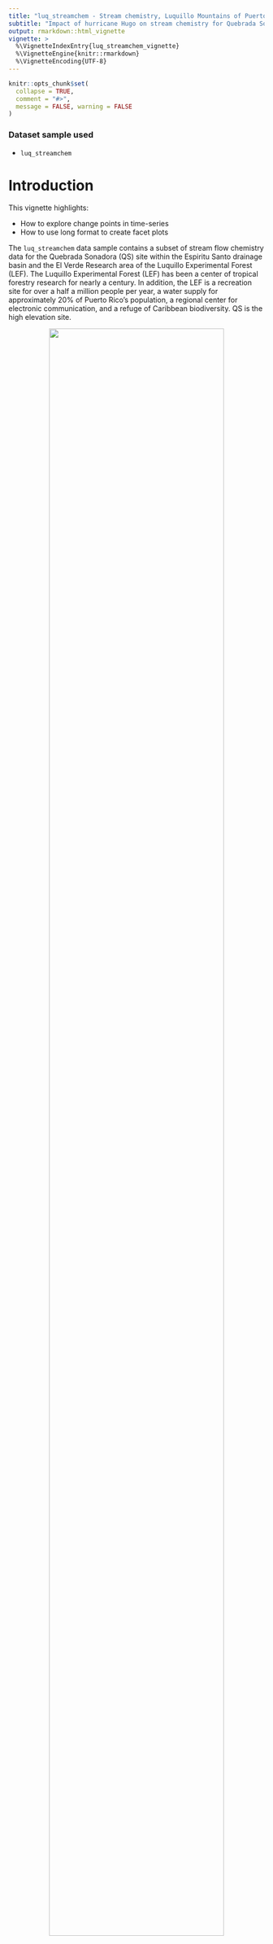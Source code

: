 ```yaml
---
title: "luq_streamchem - Stream chemistry, Luquillo Mountains of Puerto Rico (LUQ)"
subtitle: "Impact of hurricane Hugo on stream chemistry for Quebrada Sonadora site"
output: rmarkdown::html_vignette
vignette: >
  %\VignetteIndexEntry{luq_streamchem_vignette}
  %\VignetteEngine{knitr::rmarkdown}
  %\VignetteEncoding{UTF-8}
---
```


```r
knitr::opts_chunk$set(
  collapse = TRUE,
  comment = "#>",
  message = FALSE, warning = FALSE
)

```

### Dataset sample used

- `luq_streamchem`



# Introduction

This vignette highlights:

- How to explore change points in time-series
- How to use long format to create facet plots


The `luq_streamchem` data sample contains a subset of stream flow chemistry data for the Quebrada Sonadora (QS) site within the Espiritu Santo drainage basin and the El Verde Research area of the Luquillo Experimental Forest (LEF). The Luquillo Experimental Forest (LEF) has been a center of tropical forestry research for nearly a century. In addition, the LEF is a recreation site for over a half a million people per year, a water supply for approximately 20% of Puerto Rico’s population, a regional center for electronic communication, and a refuge of Caribbean biodiversity. QS is the high elevation site.

<figure style="text-align:center;">
  <img src="../man/figures/luq_streamchem_img.jpeg" width=90% style="display:block; margin-left: auto; margin-right: auto;">
  <figcaption>Credit: Luquillo LTER. CC BY-SA 4.0</figcaption>
</figure>

<br>


# Exploring the time-series

```r
library(lterdatasampler)
library(tidyverse)
```

## Ice Cover Duration Data


```r
glimpse(luq_streamchem)
```


## Plotting one chemical

Let's start with looking at the time-series of potassium

```r
ggplot(data=luq_streamchem, aes(x=sample_date, y=k)) +
  geom_line(color="#69b3a2") + 
  xlab("") +
  theme_bw() +
  theme(axis.text.x=element_text(angle=60, hjust=1)) +
  labs(title = "Potassium [mg/L]") 
```

Wow there is definitely something going on at the end of 1989!

## Plotting all water quality indicators

We are not sure if all the chemicals and water quality indicators have been monitored over the same time period, or if their value will also show strong variations at the end of 1989. To explore this we will transform our data frame into long format so we can use `ggplot2::facet_wrap()` to quickly plot all observed stream chemistry variables at once. Note we are using the `scales = free` option since the concentrations (and units) vary greatly among the different variables.

```r
# Switching to long format
luq_streamchem_long <- luq_streamchem %>% 
  pivot_longer(cols = -c(sample_id, sample_date), names_to = "chem_param") 

ggplot(luq_streamchem_long, aes(sample_date, value)) + 
  geom_line(color="#69b3a2") + 
  facet_wrap(vars(chem_param), scales = "free")

```

It seems that other chemicals are also showing a jump around the end of 1989. Actually those jumps are due to Hurricane Hugo which made landfall in Puerto Rico at the beginning of September 1989. In its aftermath, average stream water exports of potassium, nitrate and ammonium increased in the year after the landfall by 119, 182 and 102% respectively compared to the other years of record.

# Detecting change points in a time-series

Let's first confirm that the timing of the jump in the time-series corresponds to Hurricane Hugo by adding a vertical line at the date of hurricane landfall.

```r
ggplot(luq_streamchem, aes(x=sample_date, y=k)) +
  geom_line(color="#69b3a2") + 
  geom_vline(xintercept = as.Date("1989-09-18"), 
             linetype = "dashed") +
  xlab("") +
  theme_bw() +
  theme(axis.text.x=element_text(angle=60, hjust=1)) +
  labs(title = "Potassium [mg/L]") 

```

### What could be next

There are many R packages available to help to detect change points in a time series: [`changepoint`](https://cran.r-project.org/web/packages/changepoint/index.html), [`CPM`](https://cran.r-project.org/web/packages/cpm/index.html), [`BCP`](https://cran.r-project.org/web/packages/bcp/index.html), [`ECP`](https://cran.r-project.org/web/packages/ecp/index.html) and more! Try to use them on this data sample.


## References

Schaefer, D., McDowell, W., Scatena, F., & Asbury, C. (2000). Effects of hurricane disturbance on stream water concentrations and fluxes in eight tropical forest watersheds of the Luquillo Experimental Forest, Puerto Rico. Journal of Tropical Ecology, 16(2), 189-207. [doi:10.1017/S0266467400001358](https://doi.org/10.1017/S0266467400001358)

McDowell, W. 2021. Chemistry of stream water from the Luquillo Mountains ver 4923056.
Environmental Data Initiative. https://doi.org/10.6073/pasta/0a09f5aa2e6f11451553c92b102279a6 (Accessed 2022-03-10)

Killick, R., & Eckley, I. A. (2014). changepoint: An R Package for Changepoint Analysis. Journal of Statistical Software, 58(3), 1–19. 
https://doi.org/10.18637/jss.v058.i03


# How we processed the raw data

`r knitr::spin_child(here::here("data-raw","luq_streamchem_data.R"))`
